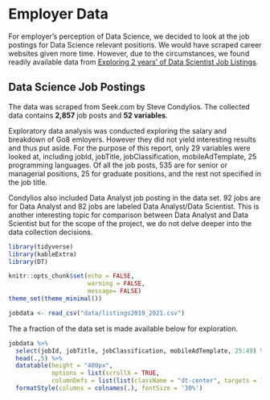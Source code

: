 # Employer Data

For employer's perception of Data Science, we decided to look at the job postings for Data Science relevant positions. We would have scraped career websites given more time. However, due to the circumstances, we found readily available data from [Exploring 2 years' of Data Scientist Job Listings](https://www.kaggle.com/code/nomilk/exploring-2-years-of-data-scientist-job-listings/data).

## Data Science Job Postings
The data was scraped from Seek.com by Steve Condylios. The collected data contains **2,857** job posts and  **52 variables**. 

Exploratory data analysis was conducted exploring the salary and breakdown of Go8 emloyers. However they did not yield interesting results and thus put aside. For the purpose of this report, only 29 variables were looked at, including jobId, jobTitle, jobClassification, mobileAdTemplate, 25 programming languages. Of all the job posts, 535 are for senior or managerial positions, 25 for graduate positions, and the rest not specified in the job title. 

Condylios also included Data Analyst job posting in the data set. 92 jobs are for Data Analyst and 82 jobs are labeled Data Analyst/Data Scientist. This is another interesting topic for comparison between Data Analyst and Data Scientist but for the scope of the project, we do not delve deeper into the data collection decisions. 

```r
library(tidyverse)
library(kableExtra)
library(DT)

knitr::opts_chunk$set(echo = FALSE,
                      warning = FALSE,
                      message= FALSE)
theme_set(theme_minimal())
```

```r
jobdata <- read_csv("data/listings2019_2021.csv")
```

The a fraction of the data set is made available below for exploration.
```r
jobdata %>% 
  select(jobId, jobTitle, jobClassification, mobileAdTemplate, 25:49) %>% 
  head(.,5) %>% 
  datatable(height = "400px",
            options = list(scrollX = TRUE,
            columnDefs = list(list(className = "dt-center", targets = 1:5)))) %>% 
  formatStyle(columns = colnames(.), fontSize = '30%')
```
